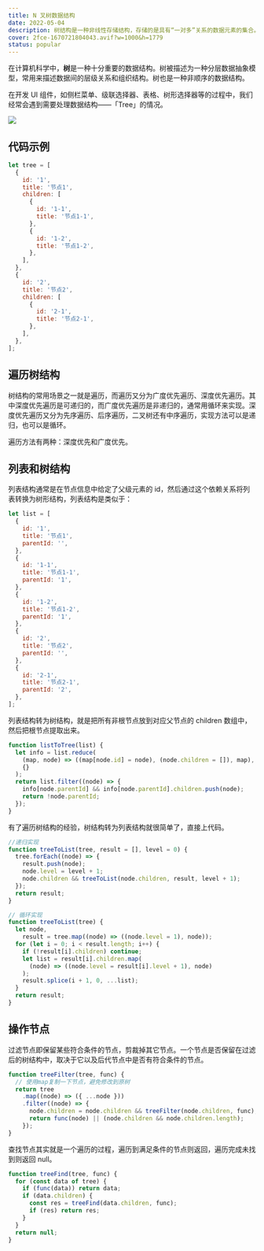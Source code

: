```yaml
---
title: N 叉树数据结构
date: 2022-05-04
description: 树结构是一种非线性存储结构，存储的是具有“一对多”关系的数据元素的集合。
cover: 2fce-1670721804043.avif?w=1000&h=1779
status: popular
---
```


在计算机科学中，**树**是一种十分重要的数据结构。树被描述为一种分层数据抽象模型，常用来描述数据间的层级关系和组织结构。树也是一种非顺序的数据结构。

在开发 UI 组件，如侧栏菜单、级联选择器、表格、树形选择器等的过程中，我们经常会遇到需要处理数据结构——「Tree」的情况。

![](_T0K-1662687338939.png?w=1698&h=680&border=true)

## 代码示例

```js
let tree = [
  {
    id: '1',
    title: '节点1',
    children: [
      {
        id: '1-1',
        title: '节点1-1',
      },
      {
        id: '1-2',
        title: '节点1-2',
      },
    ],
  },
  {
    id: '2',
    title: '节点2',
    children: [
      {
        id: '2-1',
        title: '节点2-1',
      },
    ],
  },
];
```

## 遍历树结构

树结构的常用场景之一就是遍历，而遍历又分为广度优先遍历、深度优先遍历。其中深度优先遍历是可递归的，而广度优先遍历是非递归的，通常用循环来实现。深度优先遍历又分为先序遍历、后序遍历，二叉树还有中序遍历，实现方法可以是递归，也可以是循环。

遍历方法有两种：深度优先和广度优先。

## 列表和树结构

列表结构通常是在节点信息中给定了父级元素的 id，然后通过这个依赖关系将列表转换为树形结构，列表结构是类似于：

```js
let list = [
  {
    id: '1',
    title: '节点1',
    parentId: '',
  },
  {
    id: '1-1',
    title: '节点1-1',
    parentId: '1',
  },
  {
    id: '1-2',
    title: '节点1-2',
    parentId: '1',
  },
  {
    id: '2',
    title: '节点2',
    parentId: '',
  },
  {
    id: '2-1',
    title: '节点2-1',
    parentId: '2',
  },
];
```

列表结构转为树结构，就是把所有非根节点放到对应父节点的 children 数组中，然后把根节点提取出来。

```js
function listToTree(list) {
  let info = list.reduce(
    (map, node) => ((map[node.id] = node), (node.children = []), map),
    {}
  );
  return list.filter((node) => {
    info[node.parentId] && info[node.parentId].children.push(node);
    return !node.parentId;
  });
}
```

有了遍历树结构的经验，树结构转为列表结构就很简单了，直接上代码。

```js
//递归实现
function treeToList(tree, result = [], level = 0) {
  tree.forEach((node) => {
    result.push(node);
    node.level = level + 1;
    node.children && treeToList(node.children, result, level + 1);
  });
  return result;
}

// 循环实现
function treeToList(tree) {
  let node,
    result = tree.map((node) => ((node.level = 1), node));
  for (let i = 0; i < result.length; i++) {
    if (!result[i].children) continue;
    let list = result[i].children.map(
      (node) => ((node.level = result[i].level + 1), node)
    );
    result.splice(i + 1, 0, ...list);
  }
  return result;
}
```

## 操作节点

过滤节点即保留某些符合条件的节点，剪裁掉其它节点。一个节点是否保留在过滤后的树结构中，取决于它以及后代节点中是否有符合条件的节点。

```js
function treeFilter(tree, func) {
  // 使用map复制一下节点，避免修改到原树
  return tree
    .map((node) => ({ ...node }))
    .filter((node) => {
      node.children = node.children && treeFilter(node.children, func);
      return func(node) || (node.children && node.children.length);
    });
}
```

查找节点其实就是一个遍历的过程，遍历到满足条件的节点则返回，遍历完成未找到则返回 null。

```js
function treeFind(tree, func) {
  for (const data of tree) {
    if (func(data)) return data;
    if (data.children) {
      const res = treeFind(data.children, func);
      if (res) return res;
    }
  }
  return null;
}
```
